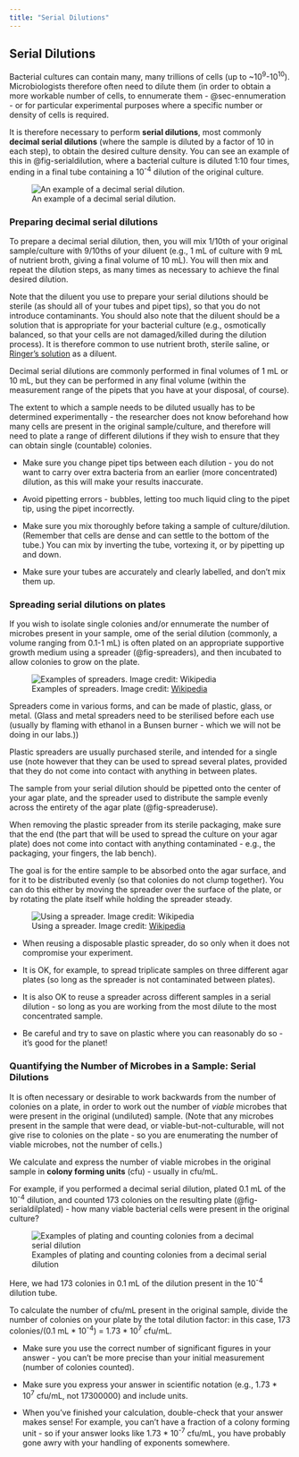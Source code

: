 ```yaml
---
title: "Serial Dilutions"
---
```


## Serial Dilutions {#sec-serialdilutions}

Bacterial cultures can contain many, many trillions of cells (up to ~10<sup>9</sup>-10<sup>10</sup>). Microbiologists therefore often need to dilute them (in order to obtain a more workable number of cells, to ennumerate them - @sec-ennumeration - or for particular experimental purposes where a specific number or density of cells is required.

It is therefore necessary to perform **serial dilutions**, most commonly **decimal serial dilutions** (where the sample is diluted by a factor of 10 in each step), to obtain the desired culture density. You can see an example of this in @fig-serialdilution, where a bacterial culture is diluted 1:10 four times, ending in a final tube containing a 10<sup>-4</sup> dilution of the original culture. 

![An example of a decimal serial dilution.](images/serial-dilution.jpg){#fig-serialdilution}

### Preparing decimal serial dilutions

To prepare a decimal serial dilution, then, you will mix 1/10th of your original sample/culture with 9/10ths of your diluent (e.g., 1 mL of culture with 9 mL of nutrient broth, giving a final volume of 10 mL). You will then mix and repeat the dilution steps, as many times as necessary to achieve the final desired dilution.

Note that the diluent you use to prepare your serial dilutions should be sterile (as should all of your tubes and pipet tips), so that you do not introduce contaminants. You should also note that the diluent should be a solution that is appropriate for your bacterial culture (e.g., osmotically balanced, so that your cells are not damaged/killed during the dilution process). It is therefore common to use nutrient broth, sterile saline, or <a href="https://en.wikipedia.org/wiki/Ringer%27s_solution">Ringer's solution</a> as a diluent.

::: {.callout-note title="Decimal serial dilutions in practice"}

Decimal serial dilutions are commonly performed in final volumes of 1 mL or 10 mL, but they can be performed in any final volume (within the measurement range of the pipets that you have at your disposal, of course). 

The extent to which a sample needs to be diluted usually has to be determined experimentally - the researcher does not know beforehand how many cells are present in the original sample/culture, and therefore will need to plate a range of different dilutions if they wish to ensure that they can obtain single (countable) colonies. 

:::

::: {.callout-tip title="Top tips for making accurate serial dilutions"}

* Make sure you change pipet tips between each dilution - you do not want to carry over extra bacteria from an earlier (more concentrated) dilution, as this will make your results inaccurate.

* Avoid pipetting errors - bubbles, letting too much liquid cling to the pipet tip, using the pipet incorrectly.

* Make sure you mix thoroughly before taking a sample of culture/dilution. (Remember that cells are dense and can settle to the bottom of the tube.) You can mix by inverting the tube, vortexing it, or by pipetting up and down.

* Make sure your tubes are accurately and clearly labelled, and don't mix them up. 

:::

### Spreading serial dilutions on plates

If you wish to isolate single colonies and/or ennumerate the number of microbes present in your sample, ome of the serial dilution (commonly, a volume ranging from 0.1-1 mL) is often plated on an appropriate supportive growth medium using a spreader (@fig-spreaders), and then incubated to allow colonies to grow on the plate.

![Examples of spreaders. Image credit: <a href="https://en.wikipedia.org/wiki/Cell_spreader#/media/File:Plate_spreaders-set.jpg">Wikipedia</a>](images/Plate_spreaders-set.jpg){#fig-spreaders}

Spreaders come in various forms, and can be made of plastic, glass, or metal. (Glass and metal spreaders need to be sterilised before each use (usually by flaming with ethanol in a Bunsen burner - which we will not be doing in our labs.))

Plastic spreaders are usually purchased sterile, and intended for a single use (note however that they can be used to spread several plates, provided that they do not come into contact with anything in between plates. 

The sample from your serial dilution should be pipetted onto the center of your agar plate, and the spreader used to distribute the sample evenly across the entirety of the agar plate (@fig-spreaderuse). 

When removing the plastic spreader from its sterile packaging, make sure that the end (the part that will be used to spread the culture on your agar plate) does not come into contact with anything contaminated - e.g., the packaging, your fingers, the lab bench).

The goal is for the entire sample to be absorbed onto the agar surface, and for it to be distributed evenly (so that colonies do not clump together). You can do this either by moving the spreader over the surface of the plate, or by rotating the plate itself while holding the spreader steady.

![Using a spreader. Image credit: <a href="https://en.wikipedia.org/wiki/Cell_spreader#/media/File:Uses_of_a_cell_spreader.jpg">Wikipedia</a>](images/spreaderuse.jpg){#fig-spreaderuse}

::: {.callout-tip title="Top tips for reusing a spreader"}

* When reusing a disposable plastic spreader, do so only when it does not compromise your experiment. 

* It is OK, for example, to spread triplicate samples on three different agar plates (so long as the spreader is not contaminated between plates). 

* It is also OK to reuse a spreader across different samples in a serial dilution - so long as you are working from the most dilute to the most concentrated sample. 

* Be careful and try to save on plastic where you can reasonably do so - it's good for the planet!

:::

### Quantifying the Number of Microbes in a Sample: Serial Dilutions {#sec-ennumeration}

It is often necessary or desirable to work backwards from the number of colonies on a plate, in order to work out the number of *viable* microbes that were present in the original (undiluted) sample. (Note that any microbes present in the sample that were dead, or viable-but-not-culturable, will not give rise to colonies on the plate - so you are enumerating the number of viable microbes, not the number of cells.)

We calculate and express the number of viable microbes in the original sample in **colony forming units** (cfu) - usually in cfu/mL. 

For example, if you performed a decimal serial dilution, plated 0.1 mL of the 10<sup>-4</sup> dilution, and counted 173 colonies on the resulting plate (@fig-serialdilplated) - how many viable bacterial cells were present in the original culture? 

![Examples of plating and counting colonies from a decimal serial dilution](images/serialdilplated.jpg){#fig-serialdilplated}

Here, we had 173 colonies in 0.1 mL of the dilution present in the 10<sup>-4</sup> dilution tube. 

To calculate the number of cfu/mL present in the original sample, divide the number of colonies on your plate by the total dilution factor: in this case, 173 colonies/(0.1 mL * 10<sup>-4</sup>) = 1.73 * 10<sup>7</sup> cfu/mL. 

::: {.callout-tip title="Top tips for calculating cfu/mL"}

* Make sure you use the correct number of significant figures in your answer - you can't be more precise than your initial measurement (number of colonies counted).

* Make sure you express your answer in scientific notation (e.g., 1.73 * 10<sup>7</sup> cfu/mL, not 17300000) and include units.

* When you've finished your calculation, double-check that your answer makes sense! For example, you can't have a fraction of a colony forming unit - so if your answer looks like 1.73 * 10<sup>-7</sup> cfu/mL, you have probably gone awry with your handling of exponents somewhere.
:::